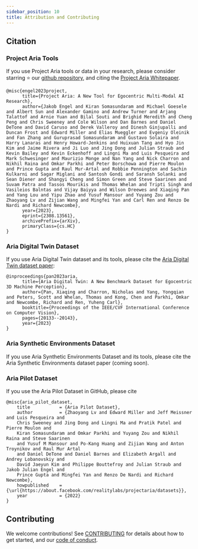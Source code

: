 ```yaml
---
sidebar_position: 10
title: Attribution and Contributing
---
```


## Citation

### Project Aria Tools

If you use Project Aria tools or data in your research, please consider starring ⭐ our [github repository](https://github.com/facebookresearch/projectaria_tools),
and citing the [Project Aria Whitepaper](https://arxiv.org/abs/2308.13561).

```
@misc{engel2023project,
      title={Project Aria: A New Tool for Egocentric Multi-Modal AI Research},
      author={Jakob Engel and Kiran Somasundaram and Michael Goesele and Albert Sun and Alexander Gamino and Andrew Turner and Arjang Talattof and Arnie Yuan and Bilal Souti and Brighid Meredith and Cheng Peng and Chris Sweeney and Cole Wilson and Dan Barnes and Daniel DeTone and David Caruso and Derek Valleroy and Dinesh Ginjupalli and Duncan Frost and Edward Miller and Elias Mueggler and Evgeniy Oleinik and Fan Zhang and Guruprasad Somasundaram and Gustavo Solaira and Harry Lanaras and Henry Howard-Jenkins and Huixuan Tang and Hyo Jin Kim and Jaime Rivera and Ji Luo and Jing Dong and Julian Straub and Kevin Bailey and Kevin Eckenhoff and Lingni Ma and Luis Pesqueira and Mark Schwesinger and Maurizio Monge and Nan Yang and Nick Charron and Nikhil Raina and Omkar Parkhi and Peter Borschowa and Pierre Moulon and Prince Gupta and Raul Mur-Artal and Robbie Pennington and Sachin Kulkarni and Sagar Miglani and Santosh Gondi and Saransh Solanki and Sean Diener and Shangyi Cheng and Simon Green and Steve Saarinen and Suvam Patra and Tassos Mourikis and Thomas Whelan and Tripti Singh and Vasileios Balntas and Vijay Baiyya and Wilson Dreewes and Xiaqing Pan and Yang Lou and Yipu Zhao and Yusuf Mansour and Yuyang Zou and Zhaoyang Lv and Zijian Wang and Mingfei Yan and Carl Ren and Renzo De Nardi and Richard Newcombe},
      year={2023},
      eprint={2308.13561},
      archivePrefix={arXiv},
      primaryClass={cs.HC}
}
```


### Aria Digital Twin Dataset
If you use Aria Digital Twin dataset and its tools, please cite the [Aria Digital Twin dataset paper](https://arxiv.org/abs/2306.06362):

```
@inproceedings{pan2023aria,
      title={Aria Digital Twin: A New Benchmark Dataset for Egocentric 3D Machine Perception},
      author={Pan, Xiaqing and Charron, Nicholas and Yang, Yongqian and Peters, Scott and Whelan, Thomas and Kong, Chen and Parkhi, Omkar and Newcombe, Richard and Ren, Yuheng Carl},
      booktitle={Proceedings of the IEEE/CVF International Conference on Computer Vision},
      pages={20133--20143},
      year={2023}
}
```

### Aria Synthetic Environments Dataset
If you use Aria Synthetic Environments Dataset and its tools, please cite the Aria Synthetic Environments dataset paper (coming soon).

### Aria Pilot Dataset
If you use the Aria Pilot Dataset in GitHub, please cite

```
@misc{aria_pilot_dataset,
    title           = {Aria Pilot Dataset},
    author          = {Zhaoyang Lv and Edward Miller and Jeff Meissner and Luis Pesqueira and
    Chris Sweeney and Jing Dong and Lingni Ma and Pratik Patel and Pierre Moulon and
    Kiran Somasundaram and Omkar Parkhi and Yuyang Zou and Nikhil Raina and Steve Saarinen
    and Yusuf M Mansour and Po-Kang Huang and Zijian Wang and Anton Troynikov and Raul Mur Artal
    and Daniel DeTone and Daniel Barnes and Elizabeth Argall and Andrey Lobanovskiy and
    David Jaeyun Kim and Philippe Bouttefroy and Julian Straub and Jakob Julian Engel and
    Prince Gupta and Mingfei Yan and Renzo De Nardi and Richard Newcombe},
    howpublished    = {\url{https://about.facebook.com/realitylabs/projectaria/datasets}},
    year            = {2022}
}
```

## Contributing

We welcome contributions! See [CONTRIBUTING](https://github.com/facebookresearch/projectaria_tools/blob/main/.github/CONTRIBUTING.md) for details about how to get started, and our [code of conduct](https://github.com/facebookresearch/projectaria_tools/blob/main/.github/CODE_OF_CONDUCT.md).
